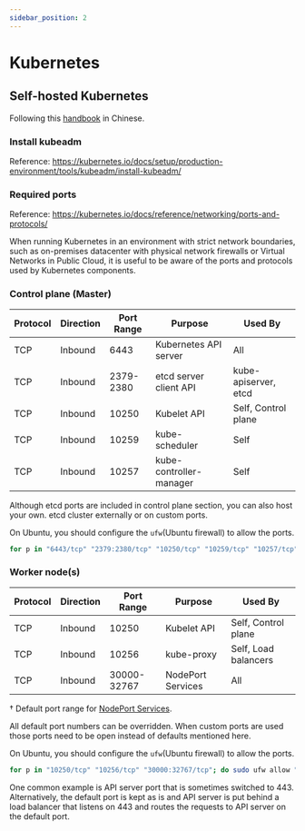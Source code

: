 ```yaml
---
sidebar_position: 2
---
```


# Kubernetes

## Self-hosted Kubernetes

Following this [handbook](https://www.karsonjo.com/deploy-a-self-hosted-kubernetes/) in Chinese.

### Install kubeadm
Reference: https://kubernetes.io/docs/setup/production-environment/tools/kubeadm/install-kubeadm/


### Required ports

Reference: https://kubernetes.io/docs/reference/networking/ports-and-protocols/

When running Kubernetes in an environment with strict network boundaries, such 
as on-premises datacenter with physical network firewalls or Virtual 
Networks in Public Cloud, it is useful to be aware of the ports and protocols 
used by Kubernetes components.

### Control plane (Master)

| Protocol | Direction | Port Range | Purpose                 | Used By                   |
|----------|-----------|------------|-------------------------|---------------------------|
| TCP      | Inbound   | 6443       | Kubernetes API server   | All                       |
| TCP      | Inbound   | 2379-2380  | etcd server client API  | kube-apiserver, etcd      |
| TCP      | Inbound   | 10250      | Kubelet API             | Self, Control plane       |
| TCP      | Inbound   | 10259      | kube-scheduler          | Self                      |
| TCP      | Inbound   | 10257      | kube-controller-manager | Self                      |

Although etcd ports are included in control plane section, you can also host your own.
etcd cluster externally or on custom ports. 

On Ubuntu, you should configure the `ufw`(Ubuntu firewall) to allow the ports.

```bash
for p in "6443/tcp" "2379:2380/tcp" "10250/tcp" "10259/tcp" "10257/tcp"; do sudo ufw allow "$p"; done
```


### Worker node(s)

| Protocol | Direction | Port Range  | Purpose               | Used By                 |
|----------|-----------|-------------|-----------------------|-------------------------|
| TCP      | Inbound   | 10250       | Kubelet API           | Self, Control plane     |
| TCP      | Inbound   | 10256       | kube-proxy            | Self, Load balancers    |
| TCP      | Inbound   | 30000-32767 | NodePort Services     | All                     |

† Default port range for [NodePort Services](https://kubernetes.io/docs/concepts/services-networking/service/).

All default port numbers can be overridden. When custom ports are used those 
ports need to be open instead of defaults mentioned here. 

On Ubuntu, you should configure the `ufw`(Ubuntu firewall) to allow the ports.
```bash
for p in "10250/tcp" "10256/tcp" "30000:32767/tcp"; do sudo ufw allow "$p"; done
```

One common example is API server port that is sometimes switched
to 443. Alternatively, the default port is kept as is and API server is put 
behind a load balancer that listens on 443 and routes the requests to API server
on the default port.

